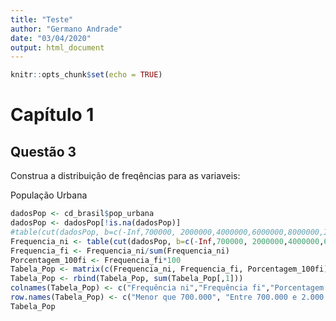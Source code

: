 ```yaml
---
title: "Teste"
author: "Germano Andrade"
date: "03/04/2020"
output: html_document
---
```


```r
knitr::opts_chunk$set(echo = TRUE)
```


# Capítulo 1

## Questão 3
Construa a distribuição de freqências para as variaveis:

População Urbana

```r
dadosPop <- cd_brasil$pop_urbana
dadosPop <- dadosPop[!is.na(dadosPop)]
#table(cut(dadosPop, b=c(-Inf,700000, 2000000,4000000,6000000,8000000,Inf), dig.lab = 8))
Frequencia_ni <- table(cut(dadosPop, b=c(-Inf,700000, 2000000,4000000,6000000,8000000,Inf), dig.lab = 8))
Frequencia_fi <- Frequencia_ni/sum(Frequencia_ni)
Porcentagem_100fi <- Frequencia_fi*100
Tabela_Pop <- matrix(c(Frequencia_ni, Frequencia_fi, Porcentagem_100fi), nrow = 6, ncol=3)
Tabela_Pop <- rbind(Tabela_Pop, sum(Tabela_Pop[,1]))
colnames(Tabela_Pop) <- c("Frequência ni","Frequência fi","Porcentagem 100fi")
row.names(Tabela_Pop) <- c("Menor que 700.000", "Entre 700.000 e 2.000.000", "Entre 2.000.000 e 4.000.000", "Entre 2.000.000 e 4.000.000", "Entre 6.000.000  e 8.000.000", "Maior que 8.000.000", "Total")
Tabela_Pop

```

